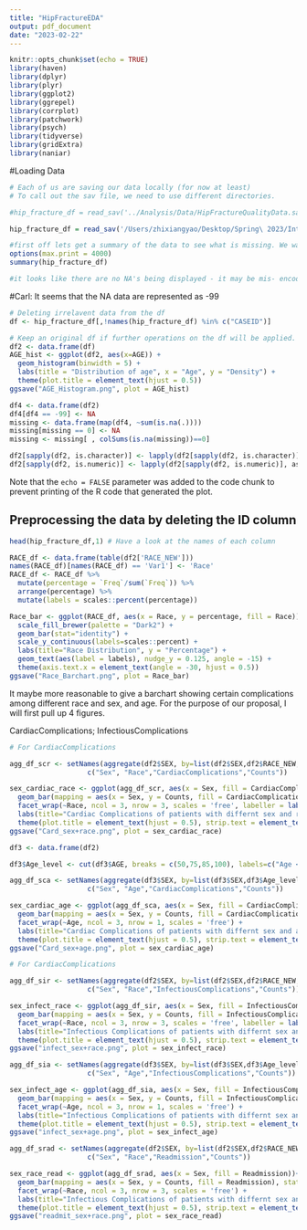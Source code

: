 ```yaml
---
title: "HipFractureEDA"
output: pdf_document
date: "2023-02-22"
---
```


```r
knitr::opts_chunk$set(echo = TRUE)
library(haven)
library(dplyr)
library(plyr)
library(ggplot2)
library(ggrepel)
library(corrplot)
library(patchwork)
library(psych)
library(tidyverse)
library(gridExtra)
library(naniar)
```

#Loading Data 
```r
# Each of us are saving our data locally (for now at least)
# To call out the sav file, we need to use different directories.

#hip_fracture_df = read_sav('../Analysis/Data/HipFractureQualityData.sav') # Bruno's Directory

hip_fracture_df = read_sav('/Users/zhixiangyao/Desktop/Spring\ 2023/Intro\ BioMed\ Data\ Sci/Project/Data/HipFractureQualityData.sav') # Carl's Directory
```


```r
#first off lets get a summary of the data to see what is missing. We want to look more closely at the encoded columns (Starting at Gender = 1) since we would not expect NA's here
options(max.print = 4000)
summary(hip_fracture_df)

#it looks like there are no NA's being displayed - it may be mis- encoding them when we read in the data

```

#Carl: It seems that the NA data are represented as -99



```r
# Deleting irrelavent data from the df
df <- hip_fracture_df[,!names(hip_fracture_df) %in% c("CASEID")]

# Keep an original df if further operations on the df will be applied.
df2 <- data.frame(df)
AGE_hist <- ggplot(df2, aes(x=AGE)) +
  geom_histogram(binwidth = 5) +
  labs(title = "Distribution of age", x = "Age", y = "Density") +
  theme(plot.title = element_text(hjust = 0.5))
ggsave("AGE_Histogram.png", plot = AGE_hist)
```

```r
df4 <- data.frame(df2)
df4[df4 == -99] <- NA
missing <- data.frame(map(df4, ~sum(is.na(.))))
missing[missing == 0] <- NA
missing <- missing[ , colSums(is.na(missing))==0]
```

```r
df2[sapply(df2, is.character)] <- lapply(df2[sapply(df2, is.character)], as.factor)
df2[sapply(df2, is.numeric)] <- lapply(df2[sapply(df2, is.numeric)], as.numeric)
```

Note that the `echo = FALSE` parameter was added to the code chunk to prevent printing of the R code that generated the plot.

## Preprocessing the data by deleting the ID column

```r
head(hip_fracture_df,1) # Have a look at the names of each column
```



```r
RACE_df <- data.frame(table(df2['RACE_NEW']))
names(RACE_df)[names(RACE_df) == 'Var1'] <- 'Race'
RACE_df <- RACE_df %>%
  mutate(percentage = `Freq`/sum(`Freq`)) %>%
  arrange(percentage) %>%
  mutate(labels = scales::percent(percentage))
```

```r
Race_bar <- ggplot(RACE_df, aes(x = Race, y = percentage, fill = Race)) +
  scale_fill_brewer(palette = "Dark2") +
  geom_bar(stat="identity") +
  scale_y_continuous(labels=scales::percent) +
  labs(title="Race Distribution", y = "Percentage") +
  geom_text(aes(label = labels), nudge_y = 0.125, angle = -15) +
  theme(axis.text.x = element_text(angle = -30, hjust = 0.5))
ggsave("Race_Barchart.png", plot = Race_bar)
```

It maybe more reasonable to give a barchart showing certain complications among different race and sex, and age. For the purpose of our proposal, I will first pull up 4 figures.

CardiacComplications; InfectiousComplications

```r
# For CardiacComplications

agg_df_scr <- setNames(aggregate(df2$SEX, by=list(df2$SEX,df2$RACE_NEW,df2$CardiacComplications), FUN=length),
                   c("Sex", "Race","CardiacComplications","Counts"))

sex_cardiac_race <- ggplot(agg_df_scr, aes(x = Sex, fill = CardiacComplications))+
  geom_bar(mapping = aes(x = Sex, y = Counts, fill = CardiacComplications), stat = "identity", position = "fill")+
  facet_wrap(~Race, ncol = 3, nrow = 3, scales = 'free', labeller = label_wrap_gen(25)) +
  labs(title="Cardiac Complications of patients with differnt sex and race", x = "Sex", y = "Relative Proportion of Cardiac Complications") +
  theme(plot.title = element_text(hjust = 0.5), strip.text = element_text(size=7))
ggsave("Card_sex+race.png", plot = sex_cardiac_race)
```


```r
df3 <- data.frame(df2)

df3$Age_level <- cut(df3$AGE, breaks = c(50,75,85,100), labels=c("Age < 75","75 < Age < 85","Age > 85"))

agg_df_sca <- setNames(aggregate(df3$SEX, by=list(df3$SEX,df3$Age_level,df3$CardiacComplications), FUN=length),
                   c("Sex", "Age","CardiacComplications","Counts"))

sex_cardiac_age <- ggplot(agg_df_sca, aes(x = Sex, fill = CardiacComplications))+
  geom_bar(mapping = aes(x = Sex, y = Counts, fill = CardiacComplications), stat = "identity", position = "fill")+
  facet_wrap(~Age, ncol = 3, nrow = 1, scales = 'free') +
  labs(title="Cardiac Complications of patients with differnt sex and age", x = "Sex", y = "Relative Proportion of Cardiac Complications") +
  theme(plot.title = element_text(hjust = 0.5), strip.text = element_text(size=7))
ggsave("Card_sex+age.png", plot = sex_cardiac_age)
```

```r
# For CardiacComplications

agg_df_sir <- setNames(aggregate(df2$SEX, by=list(df2$SEX,df2$RACE_NEW,df2$InfectiousComplications), FUN=length),
                   c("Sex", "Race","InfectiousComplications","Counts"))

sex_infect_race <- ggplot(agg_df_sir, aes(x = Sex, fill = InfectiousComplications))+
  geom_bar(mapping = aes(x = Sex, y = Counts, fill = InfectiousComplications), stat = "identity", position = "fill")+
  facet_wrap(~Race, ncol = 3, nrow = 3, scales = 'free', labeller = label_wrap_gen(25)) +
  labs(title="Infectious Complications of patients with differnt sex and race", x = "Sex", y = "Relative Proportion of Infectious Complications") +
  theme(plot.title = element_text(hjust = 0.5), strip.text = element_text(size=7))
ggsave("infect_sex+race.png", plot = sex_infect_race)
```


```r
agg_df_sia <- setNames(aggregate(df3$SEX, by=list(df3$SEX,df3$Age_level,df3$InfectiousComplications), FUN=length),
                   c("Sex", "Age","InfectiousComplications","Counts"))

sex_infect_age <- ggplot(agg_df_sia, aes(x = Sex, fill = InfectiousComplications))+
  geom_bar(mapping = aes(x = Sex, y = Counts, fill = InfectiousComplications), stat = "identity", position = "fill")+
  facet_wrap(~Age, ncol = 3, nrow = 1, scales = 'free') +
  labs(title="Infectious Complications of patients with differnt sex and age", x = "Sex", y = "Relative Proportion of Infectious Complications") +
  theme(plot.title = element_text(hjust = 0.5), strip.text = element_text(size=7))
ggsave("infect_sex+age.png", plot = sex_infect_age)
```



```r
agg_df_srad <- setNames(aggregate(df2$SEX, by=list(df2$SEX,df2$RACE_NEW,df2$READMISSION1), FUN=length),
                   c("Sex", "Race","Readmission","Counts"))

sex_race_read <- ggplot(agg_df_srad, aes(x = Sex, fill = Readmission))+
  geom_bar(mapping = aes(x = Sex, y = Counts, fill = Readmission), stat = "identity", position = "fill")+
  facet_wrap(~Race, ncol = 3, nrow = 3, scales = 'free') +
  labs(title="Infectious Complications of patients with differnt sex and age", x = "Sex", y = "Relative Proportion of Infectious Complications") +
  theme(plot.title = element_text(hjust = 0.5), strip.text = element_text(size=7))
ggsave("readmit_sex+race.png", plot = sex_race_read)
```


















